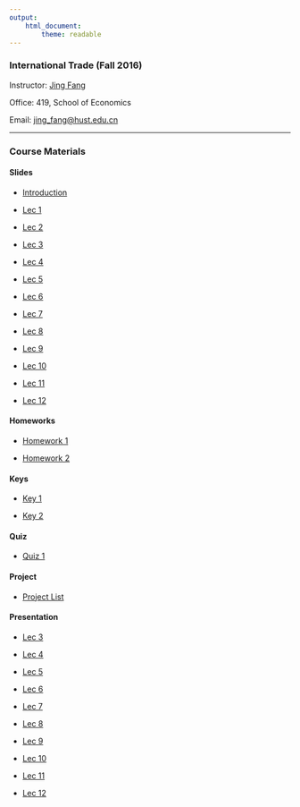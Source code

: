 ```yaml
---
output: 
    html_document:
        theme: readable
---
```


### International Trade (Fall 2016)

Instructor: [Jing Fang](http://bayeswhu.github.io)

Office: 419, School of Economics

Email: [jing_fang@hust.edu.cn](jing_fang@hust.edu.cn)

-----

### Course Materials

#### Slides

- [Introduction](trade/Introduction.ppt)

- [Lec 1](trade/Ch01.ppt)

- [Lec 2](trade/Ch02.ppt)

- [Lec 3](trade/Ch03.ppt)

- [Lec 4](trade/Ch04.ppt)

- [Lec 5](trade/Ch05.ppt)

- [Lec 6](trade/Ch06.ppt)

- [Lec 7](trade/Ch07.ppt)

- [Lec 8](trade/Ch08.ppt)

- [Lec 9](trade/Ch09.ppt)

- [Lec 10](trade/Lec10.ppt)

- [Lec 11](trade/Lec11.ppt)

- [Lec 12](trade/Lec12.ppt) 

<!-- -->
#### Homeworks

- [Homework 1](trade/Homework1.doc)

- [Homework 2](trade/Homework2.doc) <!-- -->

#### Keys

- [Key 1](trade/Hw1_key.doc)

- [Key 2](trade/Hw2_key.doc) <!-- -->

#### Quiz

- [Quiz 1](trade/Quiz1.ppt)

<!-- - [Quiz 2](trade/Quiz2.ppt)

- [Quiz 3](trade/Quiz3.ppt) -->

#### Project

- [Project List](trade/Project.ppt)  <!-- -->

#### Presentation

- [Lec 3](trade/cs03.docx)

- [Lec 4](trade/cs04.docx)

- [Lec 5](trade/cs05.docx)

- [Lec 6](trade/cs06.docx)

- [Lec 7](trade/cs07.docx)

- [Lec 8](trade/cs08.docx)

- [Lec 9](trade/cs09.docx)

- [Lec 10](trade/cs10.docx)

- [Lec 11](trade/cs11.docx)

- [Lec 12](trade/cs12.docx)